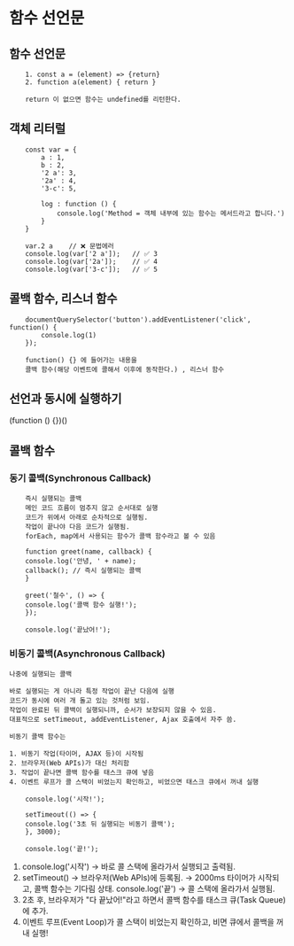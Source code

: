 # 함수 선언문

## 함수 선언문

```
    1. const a = (element) => {return}
    2. function a(element) { return }

    return 이 없으면 함수는 undefined를 리턴한다.
```

## 객체 리터럴

```
    const var = {
        a : 1,
        b : 2,
        '2 a': 3,
        '2a' : 4,
        '3-c': 5,

        log : function () {
            console.log('Method = 객체 내부에 있는 함수는 메서드라고 합니다.')
        }
    }

    var.2 a    // ❌ 문법에러
    console.log(var['2 a']);   // ✅ 3
    console.log(var['2a']);    // ✅ 4
    console.log(var['3-c']);   // ✅ 5

```

## 콜백 함수, 리스너 함수

```
    documentQuerySelector('button').addEventListener('click', function() {
        console.log(1)
    });

    function() {} 에 들어가는 내용을
    콜백 함수(해당 이벤트에 콜해서 이후에 동작한다.) , 리스너 함수
```

## 선언과 동시에 실행하기

(function () {})()

## 콜백 함수

### 동기 콜백(Synchronous Callback)

```
    즉시 실행되는 콜백
    메인 코드 흐름이 멈추지 않고 순서대로 실행
    코드가 위에서 아래로 순차적으로 실행됨.
    작업이 끝나야 다음 코드가 실행됨.
    forEach, map에서 사용되는 함수가 콜백 함수라고 볼 수 있음

    function greet(name, callback) {
    console.log('안녕, ' + name);
    callback(); // 즉시 실행되는 콜백
    }

    greet('철수', () => {
    console.log('콜백 함수 실행!');
    });

    console.log('끝났어!');
```

### 비동기 콜백(Asynchronous Callback)

    나중에 실행되는 콜백

    바로 실행되는 게 아니라 특정 작업이 끝난 다음에 실행
    코드가 동시에 여러 개 돌고 있는 것처럼 보임.
    작업이 완료된 뒤 콜백이 실행되니까, 순서가 보장되지 않을 수 있음.
    대표적으로 setTimeout, addEventListener, Ajax 호출에서 자주 씀.

    비동기 콜백 함수는

    1. 비동기 작업(타이머, AJAX 등)이 시작됨
    2. 브라우저(Web APIs)가 대신 처리함
    3. 작업이 끝나면 콜백 함수를 태스크 큐에 넣음
    4. 이벤트 루프가 콜 스택이 비었는지 확인하고, 비었으면 태스크 큐에서 꺼내 실행

```
    console.log('시작!');

    setTimeout(() => {
    console.log('3초 뒤 실행되는 비동기 콜백');
    }, 3000);

    console.log('끝!');
```

1. console.log('시작') → 바로 콜 스택에 올라가서 실행되고 출력됨.
2. setTimeout()
   → 브라우저(Web APIs)에 등록됨.
   → 2000ms 타이머가 시작되고, 콜백 함수는 기다림 상태.
   console.log('끝') → 콜 스택에 올라가서 실행됨.
3. 2초 후, 브라우저가 "다 끝났어!"라고 하면서 콜백 함수를 태스크 큐(Task Queue)에 추가.
4. 이벤트 루프(Event Loop)가 콜 스택이 비었는지 확인하고, 비면 큐에서 콜백을 꺼내 실행!

